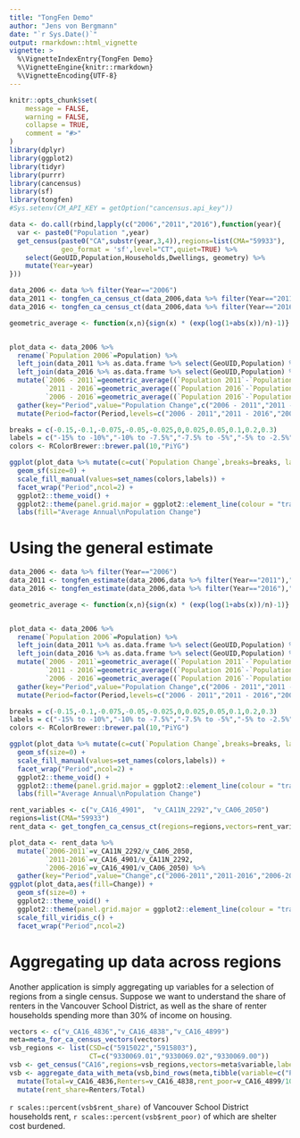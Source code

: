 ```yaml
---
title: "TongFen Demo"
author: "Jens von Bergmann"
date: "`r Sys.Date()`"
output: rmarkdown::html_vignette
vignette: >
  %\VignetteIndexEntry{TongFen Demo}
  %\VignetteEngine{knitr::rmarkdown}
  %\VignetteEncoding{UTF-8}
---
```


```r
knitr::opts_chunk$set(
	message = FALSE,
	warning = FALSE,
	collapse = TRUE,
	comment = "#>"
)
library(dplyr)
library(ggplot2)
library(tidyr)
library(purrr)
library(cancensus)
library(sf)
library(tongfen)
#Sys.setenv(CM_API_KEY = getOption("cancensus.api_key"))
```

```r
data <- do.call(rbind,lapply(c("2006","2011","2016"),function(year){
  var <- paste0("Population ",year)
  get_census(paste0("CA",substr(year,3,4)),regions=list(CMA="59933"),
             geo_format = 'sf',level="CT",quiet=TRUE) %>%
    select(GeoUID,Population,Households,Dwellings, geometry) %>%
    mutate(Year=year)
})) 
```

```r
data_2006 <- data %>% filter(Year=="2006")
data_2011 <- tongfen_ca_census_ct(data_2006,data %>% filter(Year=="2011"),"Population")
data_2016 <- tongfen_ca_census_ct(data_2006,data %>% filter(Year=="2016"),"Population")

geometric_average <- function(x,n){sign(x) * (exp(log(1+abs(x))/n)-1)}


plot_data <- data_2006 %>%
  rename(`Population 2006`=Population) %>%
  left_join(data_2011 %>% as.data.frame %>% select(GeoUID,Population) %>% rename(`Population 2011`=Population),by="GeoUID") %>%
  left_join(data_2016 %>% as.data.frame %>% select(GeoUID,Population) %>% rename(`Population 2016`=Population),by="GeoUID") %>%
  mutate(`2006 - 2011`=geometric_average((`Population 2011`-`Population 2006`)/`Population 2006`,5),
         `2011 - 2016`=geometric_average((`Population 2016`-`Population 2011`)/`Population 2011`,5),
         `2006 - 2016`=geometric_average((`Population 2016`-`Population 2006`)/`Population 2006`,10)) %>%
  gather(key="Period",value="Population Change",c("2006 - 2011","2011 - 2016","2006 - 2016")) %>%
  mutate(Period=factor(Period,levels=c("2006 - 2011","2011 - 2016","2006 - 2016")))
```


```r
breaks = c(-0.15,-0.1,-0.075,-0.05,-0.025,0,0.025,0.05,0.1,0.2,0.3)
labels = c("-15% to -10%","-10% to -7.5%","-7.5% to -5%","-5% to -2.5%","-2.5% to 0%","0% to 2.5%","2.5% to 5%","5% to 10%","10% to 20%","20% to 30%")
colors <- RColorBrewer::brewer.pal(10,"PiYG")

ggplot(plot_data %>% mutate(c=cut(`Population Change`,breaks=breaks, labels=labels)),aes(fill=c)) +
  geom_sf(size=0) +
  scale_fill_manual(values=set_names(colors,labels)) +
  facet_wrap("Period",ncol=2) +
  ggplot2::theme_void() +
  ggplot2::theme(panel.grid.major = ggplot2::element_line(colour = "transparent")) +
  labs(fill="Average Annual\nPopulation Change")

```



# Using the general estimate
```r
data_2006 <- data %>% filter(Year=="2006")
data_2011 <- tongfen_estimate(data_2006,data %>% filter(Year=="2011"),"Population","GeoUID")
data_2016 <- tongfen_estimate(data_2006,data %>% filter(Year=="2016"),"Population","GeoUID")

geometric_average <- function(x,n){sign(x) * (exp(log(1+abs(x))/n)-1)}


plot_data <- data_2006 %>%
  rename(`Population 2006`=Population) %>%
  left_join(data_2011 %>% as.data.frame %>% select(GeoUID,Population) %>% rename(`Population 2011`=Population),by="GeoUID") %>%
  left_join(data_2016 %>% as.data.frame %>% select(GeoUID,Population) %>% rename(`Population 2016`=Population),by="GeoUID") %>%
  mutate(`2006 - 2011`=geometric_average((`Population 2011`-`Population 2006`)/`Population 2006`,5),
         `2011 - 2016`=geometric_average((`Population 2016`-`Population 2011`)/`Population 2011`,5),
         `2006 - 2016`=geometric_average((`Population 2016`-`Population 2006`)/`Population 2006`,10)) %>%
  gather(key="Period",value="Population Change",c("2006 - 2011","2011 - 2016","2006 - 2016")) %>%
  mutate(Period=factor(Period,levels=c("2006 - 2011","2011 - 2016","2006 - 2016")))

```



```r
breaks = c(-0.15,-0.1,-0.075,-0.05,-0.025,0,0.025,0.05,0.1,0.2,0.3)
labels = c("-15% to -10%","-10% to -7.5%","-7.5% to -5%","-5% to -2.5%","-2.5% to 0%","0% to 2.5%","2.5% to 5%","5% to 10%","10% to 20%","20% to 30%")
colors <- RColorBrewer::brewer.pal(10,"PiYG")

ggplot(plot_data %>% mutate(c=cut(`Population Change`,breaks=breaks, labels=labels)),aes(fill=c)) +
  geom_sf(size=0) +
  scale_fill_manual(values=set_names(colors,labels)) +
  facet_wrap("Period",ncol=2) +
  ggplot2::theme_void() +
  ggplot2::theme(panel.grid.major = ggplot2::element_line(colour = "transparent")) +
  labs(fill="Average Annual\nPopulation Change")

```



```r
rent_variables <- c("v_CA16_4901",  "v_CA11N_2292","v_CA06_2050")
regions=list(CMA="59933")
rent_data <- get_tongfen_ca_census_ct(regions=regions,vectors=rent_variables,geo_base = 'CA16')
```


```r
plot_data <- rent_data %>%
  mutate(`2006-2011`=v_CA11N_2292/v_CA06_2050,
         `2011-2016`=v_CA16_4901/v_CA11N_2292,
         `2006-2016`=v_CA16_4901/v_CA06_2050) %>%
  gather(key="Period",value="Change",c("2006-2011","2011-2016","2006-2016"))
ggplot(plot_data,aes(fill=Change)) + 
  geom_sf(size=0) +
  ggplot2::theme_void() +
  ggplot2::theme(panel.grid.major = ggplot2::element_line(colour = "transparent")) +
  scale_fill_viridis_c() +
  facet_wrap("Period",ncol=2)
```


# Aggregating up data across regions

Another application is simply aggregating up variables for a selection of regions from a single census. Suppose we want to understand the share of renters in the Vancouver School District, as well as the share of renter households spending more than 30% of income on housing.


```r
vectors <- c("v_CA16_4836","v_CA16_4838","v_CA16_4899")
meta=meta_for_ca_census_vectors(vectors)
vsb_regions <- list(CSD=c("5915022","5915803"),
                    CT=c("9330069.01","9330069.02","9330069.00"))
vsb <- get_census("CA16",regions=vsb_regions,vectors=meta$variable,labels="short")
vsb <- aggregate_data_with_meta(vsb,bind_rows(meta,tibble(variable=c("Population","Dwellings","Households")))) %>%
  mutate(Total=v_CA16_4836,Renters=v_CA16_4838,rent_poor=v_CA16_4899/100) %>%
  mutate(rent_share=Renters/Total)
```

`r scales::percent(vsb$rent_share)` of Vancouver School District households rent, `r scales::percent(vsb$rent_poor)` of which are shelter cost burdened.
